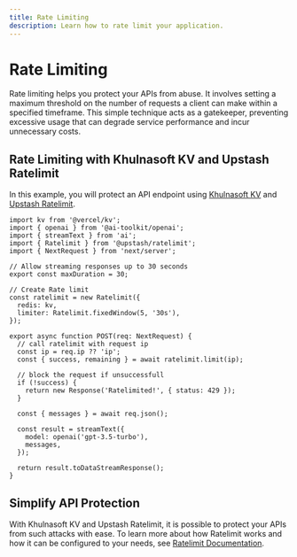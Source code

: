 ```yaml
---
title: Rate Limiting
description: Learn how to rate limit your application.
---
```


# Rate Limiting

Rate limiting helps you protect your APIs from abuse. It involves setting a
maximum threshold on the number of requests a client can make within a
specified timeframe. This simple technique acts as a gatekeeper,
preventing excessive usage that can degrade service performance and incur
unnecessary costs.

## Rate Limiting with Khulnasoft KV and Upstash Ratelimit

In this example, you will protect an API endpoint using [Khulnasoft KV](https://vercel.com/storage/kv)
and [Upstash Ratelimit](https://github.com/upstash/ratelimit).

```tsx filename='app/api/generate/route.ts'
import kv from '@vercel/kv';
import { openai } from '@ai-toolkit/openai';
import { streamText } from 'ai';
import { Ratelimit } from '@upstash/ratelimit';
import { NextRequest } from 'next/server';

// Allow streaming responses up to 30 seconds
export const maxDuration = 30;

// Create Rate limit
const ratelimit = new Ratelimit({
  redis: kv,
  limiter: Ratelimit.fixedWindow(5, '30s'),
});

export async function POST(req: NextRequest) {
  // call ratelimit with request ip
  const ip = req.ip ?? 'ip';
  const { success, remaining } = await ratelimit.limit(ip);

  // block the request if unsuccessfull
  if (!success) {
    return new Response('Ratelimited!', { status: 429 });
  }

  const { messages } = await req.json();

  const result = streamText({
    model: openai('gpt-3.5-turbo'),
    messages,
  });

  return result.toDataStreamResponse();
}
```

## Simplify API Protection

With Khulnasoft KV and Upstash Ratelimit, it is possible to protect your APIs
from such attacks with ease. To learn more about how Ratelimit works and
how it can be configured to your needs, see [Ratelimit Documentation](https://upstash.com/docs/oss/sdks/ts/ratelimit/overview).

